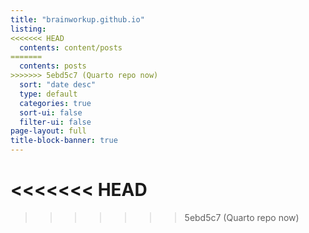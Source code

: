 ```yaml
---
title: "brainworkup.github.io"
listing:
<<<<<<< HEAD
  contents: content/posts
=======
  contents: posts
>>>>>>> 5ebd5c7 (Quarto repo now)
  sort: "date desc"
  type: default
  categories: true
  sort-ui: false
  filter-ui: false
page-layout: full
title-block-banner: true
---
```

<<<<<<< HEAD
=======


>>>>>>> 5ebd5c7 (Quarto repo now)
